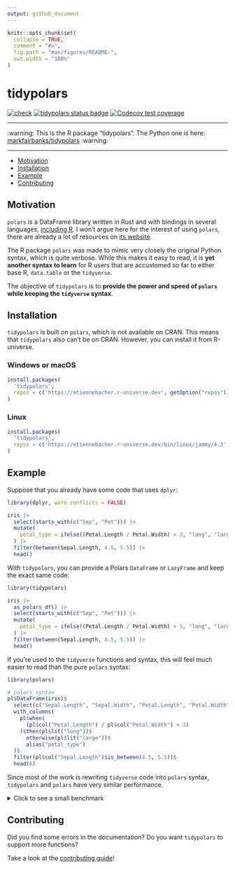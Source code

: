 ```yaml
---
output: github_document
---
```


```r
knitr::opts_chunk$set(
  collapse = TRUE,
  comment = "#>",
  fig.path = "man/figures/README-",
  out.width = "100%"
)
```

# tidypolars

<!-- badges: start -->
[![check](https://github.com/etiennebacher/tidypolars/actions/workflows/check.yml/badge.svg)](https://github.com/etiennebacher/tidypolars/actions/workflows/check.yml)
[![tidypolars status badge](https://etiennebacher.r-universe.dev/badges/tidypolars)](https://etiennebacher.r-universe.dev/tidypolars)
[![Codecov test coverage](https://codecov.io/gh/etiennebacher/tidypolars/branch/main/graph/badge.svg)](https://app.codecov.io/gh/etiennebacher/tidypolars?branch=main)
<!-- badges: end -->


---

:warning: This is the R package "tidypolars". The Python one is here: [markfairbanks/tidypolars](https://github.com/markfairbanks/tidypolars) :warning:

---

* [Motivation](#motivation)
* [Installation](#installation)
* [Example](#example)
* [Contributing](#contributing)


## Motivation

`polars` is a DataFrame library written in Rust and with bindings in several
languages, [including R](https://rpolars.github.io/). I won't argue here for the
interest of using `polars`, there are already a lot of resources on [its
website](https://www.pola.rs/).

The R package `polars` was made to mimic very closely the original Python syntax,
which is quite verbose. While this makes it easy to read, it is **yet another 
syntax to learn** for R users that are accustomed so far to either base R, 
`data.table` or the `tidyverse`.

The objective of `tidypolars` is to **provide the power and speed of `polars` 
while keeping the `tidyverse` syntax**. 


## Installation

`tidypolars` is built on `polars`, which is not available on CRAN. This means 
that `tidypolars` also can't be on CRAN. However, you can install it from 
R-universe.

### Windows or macOS

```r
install.packages(
  'tidypolars', 
  repos = c('https://etiennebacher.r-universe.dev', getOption("repos"))
)
```

### Linux

```r
install.packages(
  'tidypolars', 
  repos = c('https://etiennebacher.r-universe.dev/bin/linux/jammy/4.3', getOption("repos"))
)
```


## Example

Suppose that you already have some code that uses `dplyr`:

```r
library(dplyr, warn.conflicts = FALSE)

iris |> 
  select(starts_with(c("Sep", "Pet"))) |> 
  mutate(
    petal_type = ifelse((Petal.Length / Petal.Width) > 3, "long", "large")
  ) |> 
  filter(between(Sepal.Length, 4.5, 5.5)) |> 
  head()
```

With `tidypolars`, you can provide a Polars `DataFrame` or `LazyFrame` and keep 
the exact same code:

```r
library(tidypolars)

iris |> 
  as_polars_df() |> 
  select(starts_with(c("Sep", "Pet"))) |> 
  mutate(
    petal_type = ifelse((Petal.Length / Petal.Width) > 3, "long", "large")
  ) |> 
  filter(between(Sepal.Length, 4.5, 5.5)) |> 
  head()
```

If you're used to the `tidyverse` functions and syntax, this will feel much 
easier to read than the pure `polars` syntax:

```r
library(polars)

# polars syntax
pl$DataFrame(iris)$
  select(c("Sepal.Length", "Sepal.Width", "Petal.Length", "Petal.Width"))$
  with_columns(
    pl$when(
      (pl$col("Petal.Length") / pl$col("Petal.Width") > 3)
    )$then(pl$lit("long"))$
      otherwise(pl$lit("large"))$
      alias("petal_type")
  )$
  filter(pl$col("Sepal.Length")$is_between(4.5, 5.5))$
  head(6)
```

Since most of the work is rewriting `tidyverse` code into `polars` syntax, 
`tidypolars` and `polars` have very similar performance.

<details>
<summary>Click to see a small benchmark</summary>

For more serious benchmarks about `polars`, take a look at [DuckDB
benchmarks](https://duckdblabs.github.io/db-benchmark/).

```r
library(collapse, warn.conflicts = FALSE)k

large_iris <- data.table::rbindlist(rep(list(iris), 100000))
large_iris_pl <- as_polars_lf(large_iris)

format(nrow(large_iris), big.mark = ",")

bench::mark(
  polars = {
    large_iris_pl$
      select(c("Sepal.Length", "Sepal.Width", "Petal.Length", "Petal.Width"))$
      with_columns(
        pl$when(
          (pl$col("Petal.Length") / pl$col("Petal.Width") > 3)
        )$then(pl$lit("long"))$
          otherwise(pl$lit("large"))$
          alias("petal_type")
      )$
      filter(pl$col("Sepal.Length")$is_between(4.5, 5.5))$
      collect()
  },
  tidypolars = {
    large_iris_pl |>
      select(starts_with(c("Sep", "Pet"))) |>
      mutate(
        petal_type = ifelse((Petal.Length / Petal.Width) > 3, "long", "large")
      ) |> 
      filter(between(Sepal.Length, 4.5, 5.5)) |> 
      collect()
  },
  dplyr = {
    large_iris |>
      select(starts_with(c("Sep", "Pet"))) |>
      mutate(
        petal_type = ifelse((Petal.Length / Petal.Width) > 3, "long", "large")
      ) |>
      filter(between(Sepal.Length, 4.5, 5.5))
  },
  collapse = {
    large_iris |>
      fselect(c("Sepal.Length", "Sepal.Width", "Petal.Length", "Petal.Width")) |>
      fmutate(
        petal_type = data.table::fifelse((Petal.Length / Petal.Width) > 3, "long", "large")
      ) |>
      fsubset(Sepal.Length >= 4.5 & Sepal.Length <= 5.5)
  },
  check = FALSE,
  iterations = 40
)

# NOTE: do NOT take the "mem_alloc" results into account.
# `bench::mark()` doesn't report the accurate memory usage for packages calling
# Rust code.
```
</details>


## Contributing

Did you find some errors in the documentation? Do you want `tidypolars` to support
more functions?

Take a look at the [contributing guide](https://tidypolars.etiennebacher.com/CONTRIBUTING.html)!
